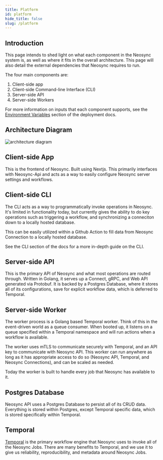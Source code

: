 ```yaml
---
title: Platform
id: platform
hide_title: false
slug: /platform
---
```


## Introduction

This page intends to shed light on what each component in the Neosync system is, as well as where it fits in the overall architecture.
This page will also detail the external dependencies that Neosync requires to run.

The four main components are:

1. Client-side app
2. Client-side Command-line Interface (CLI)
3. Server-side API
4. Server-side Workers

For more information on inputs that each component supports, see the [Environment Variables](../deploy/environment-variables.md) section of the deployment docs.

## Architecture Diagram

![architecture diagram](../../excalidraw/architecture/architecture.svg)

## Client-side App

This is the frontend of Neosync. Built using Nextjs.
This primarily interfaces with Neosync-Api and acts as a way to easily configure Neosync server settings and workflows.

## Client-side CLI

The CLI acts as a way to programmatically invoke operations in Neosync.
It's limited in functionality today, but currently gives the ability to do key operations such as triggering a workflow, and synchronizing a conneciton down to a locally hosted database.

This can be easily utilized within a Github Action to fill data from Neosync Connection to a locally hosted database.

See the CLI section of the docs for a more in-depth guide on the CLI.

## Server-side API

This is the primary API of Neosync and what most operations are routed through.
Written in Golang, it serves up a Connect, gRPC, and Web API generated via Protobuf.
It is backed by a Postgres Database, where it stores all of its configurations, save for explicit workflow data, which is deferred to Temporal.

## Server-side Worker

The worker process is a Golang based Temporal worker. Think of this in the event-driven world as a queue consumer.
When booted up, it listens on a queue specified within a Temporal namespace and will run actions when a workflow is available.

The worker uses mTLS to communicate securely with Temporal, and an API key to communicate with Neosync API.
This worker can run anywhere as long as it has appropriate access to do so (Neosync API, Temporal, and Neosync Connections), and can be scaled as needed.

Today the worker is built to handle every job that Neosync has available to it.

## Postgres Database

Neosync API uses a Postgres Database to persist all of its CRUD data.
Everything is stored within Postgres, except Temporal specific data, which is stored specifically within Temporal.

## Temporal

[Temporal](https://temporal.io/) is the primary workflow engine that Neosync uses to invoke all of the Neosync Jobs.
There are many benefits to Temporal, and we use it to give us reliability, reproducibility, and metadata around Neosync Jobs.
